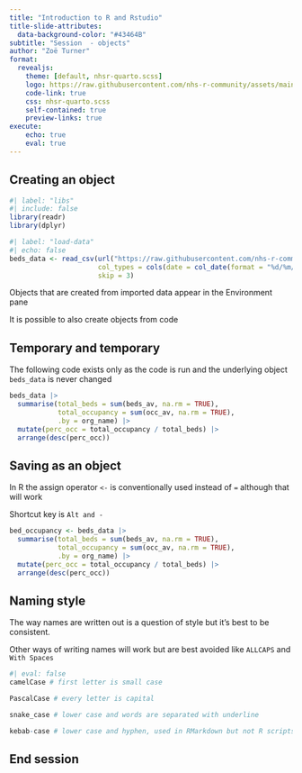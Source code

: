 ```yaml
---
title: "Introduction to R and Rstudio"
title-slide-attributes: 
  data-background-color: "#43464B"
subtitle: "Session  - objects"
author: "Zoë Turner"
format:
  revealjs:
    theme: [default, nhsr-quarto.scss]
    logo: https://raw.githubusercontent.com/nhs-r-community/assets/main/logo/nhsr-logo.svg
    code-link: true
    css: nhsr-quarto.scss
    self-contained: true
    preview-links: true
execute:
    echo: true
    eval: true
---
```


## Creating an object

```r
#| label: "libs"
#| include: false
library(readr)
library(dplyr)
```

```r
#| label: "load-data"
#| echo: false
beds_data <- read_csv(url("https://raw.githubusercontent.com/nhs-r-community/intro_r_data/main/beds_data.csv"), 
                      col_types = cols(date = col_date(format = "%d/%m/%Y")), 
                      skip = 3)
```

Objects that are created from imported data appear in the Environment pane  

It is possible to also create objects from code


## Temporary and temporary

The following code exists only as the code is run and the underlying object `beds_data` is never changed

```r

beds_data |> 
  summarise(total_beds = sum(beds_av, na.rm = TRUE),
            total_occupancy = sum(occ_av, na.rm = TRUE),
            .by = org_name) |> 
  mutate(perc_occ = total_occupancy / total_beds) |> 
  arrange(desc(perc_occ))

```

## Saving as an object

In R the assign operator `<-` is conventionally used instead of `=` although that will work

Shortcut key is `Alt and -`

```r

bed_occupancy <- beds_data |> 
  summarise(total_beds = sum(beds_av, na.rm = TRUE),
            total_occupancy = sum(occ_av, na.rm = TRUE),
            .by = org_name) |> 
  mutate(perc_occ = total_occupancy / total_beds) |> 
  arrange(desc(perc_occ))

```

## Naming style

The way names are written out is a question of style but it's best to be consistent. 

Other ways of writing names will work but are best avoided like `ALLCAPS` and `With Spaces`

```r
#| eval: false
camelCase # first letter is small case

PascalCase # every letter is capital

snake_case # lower case and words are separated with underline

kebab-case # lower case and hyphen, used in RMarkdown but not R scripts
```

## End session